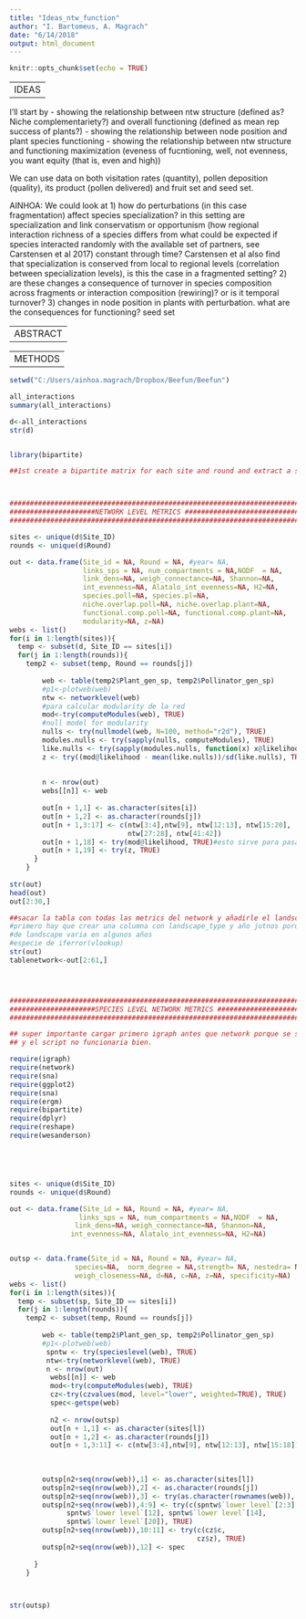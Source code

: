```yaml
---
title: "Ideas_ntw_function"
author: "I. Bartomeus, A. Magrach"
date: "6/14/2018"
output: html_document
---
```


```r
knitr::opts_chunk$set(echo = TRUE)
```

-------------------------------------
IDEAS
-------------------------------------


I'll start by 
  - showing the relationship between ntw structure (defined as? Niche complementariety?) and overall functioning (defined as mean rep success of plants?)
  - showing the relationship between node position and plant species functioning
  - showing the relationship between ntw structure and functioning maximization (eveness of fucntioning, well, not evenness, you want equity (that is, even and high))

We can use data on both visitation rates (quantity), pollen deposition (quality), its product (pollen delivered) and fruit set and seed set.

AINHOA: We could look at
1) how do perturbations (in this case fragmentation) affect species specialization? in this setting are specialization and 
link conservatism or opportunism (how regional interaction richness of a species differs from what could be expected if species interacted randomly with the available set of partners, see Carstensen et al 2017) constant through time? Carstensen et al also find that specialization is conserved from local to regional levels (correlation between specialization levels), is this the case in a fragmented setting? 
2) are these changes a consequence of turnover in species composition across fragments or interaction composition (rewiring)? or is it temporal turnover?
3) changes in node position in plants with perturbation. what are the consequences for functioning? seed set




-----------------------------------------
ABSTRACT
-----------------------------------------

-----------------------------------------
METHODS
-----------------------------------------

```r
setwd("C:/Users/ainhoa.magrach/Dropbox/Beefun/Beefun")

all_interactions
summary(all_interactions)

d<-all_interactions
str(d)


library(bipartite)

##1st create a bipartite matrix for each site and round and extract a set of metrics at the network level



#############################################################################
#####################NETWORK LEVEL METRICS ##############################
#############################################################################

sites <- unique(d$Site_ID)
rounds <- unique(d$Round)

out <- data.frame(Site_id = NA, Round = NA, #year= NA,
                  links_sps = NA, num_compartments = NA,NODF  = NA,
                  link_dens=NA, weigh_connectance=NA, Shannon=NA,
                  int_evenness=NA, Alatalo_int_evenness=NA, H2=NA, 
                  species.poll=NA, species.pl=NA, 
                  niche.overlap.poll=NA, niche.overlap.plant=NA,
                  functional.comp.poll=NA, functional.comp.plant=NA,
                  modularity=NA, z=NA)
webs <- list()
for(i in 1:length(sites)){
  temp <- subset(d, Site_ID == sites[i])
  for(j in 1:length(rounds)){
    temp2 <- subset(temp, Round == rounds[j])
      
        web <- table(temp2$Plant_gen_sp, temp2$Pollinator_gen_sp)
        #p1<-plotweb(web)
        ntw <- networklevel(web)
        #para calcular modularity de la red
        mod<-try(computeModules(web), TRUE)
        #null model for modularity
        nulls <- try(nullmodel(web, N=100, method="r2d"), TRUE)
        modules.nulls <- try(sapply(nulls, computeModules), TRUE)
        like.nulls <- try(sapply(modules.nulls, function(x) x@likelihood), TRUE)
        z <- try((mod@likelihood - mean(like.nulls))/sd(like.nulls), TRUE)
        
        
        n <- nrow(out)
        webs[[n]] <- web
        
        out[n + 1,1] <- as.character(sites[i])
        out[n + 1,2] <- as.character(rounds[j])
        out[n + 1,3:17] <- c(ntw[3:4],ntw[9], ntw[12:13], ntw[15:20],
                             ntw[27:28], ntw[41:42])
        out[n + 1,18] <- try(mod@likelihood, TRUE)#esto sirve para pasar del error cuando no se puede computar la modularidad para una red
        out[n + 1,19] <- try(z, TRUE)
      }  
    }  
  
str(out)
head(out)
out[2:30,]

##sacar la tabla con todas las metrics del network y añadirle el landscape_type
#primero hay que crear una columna con landscape_type y año jutnos porque el tipo
#de landscape varia en algunos años
#especie de iferror(vlookup)
str(out)
tablenetwork<-out[2:61,]




#############################################################################
#####################SPECIES LEVEL NETWORK METRICS ##############################
#############################################################################

## super importante cargar primero igraph antes que network porque se sobrescriben partes de las librerias
## y el script no funcionaria bien.

require(igraph)
require(network)
require(sna)
require(ggplot2)
require(sna)
require(ergm)
require(bipartite)
require(dplyr)
require(reshape)
require(wesanderson)





sites <- unique(d$Site_ID)
rounds <- unique(d$Round)

out <- data.frame(Site_id = NA, Round = NA, #year= NA,
                 links_sps = NA, num_compartments = NA,NODF  = NA,
                link_dens=NA, weigh_connectance=NA, Shannon=NA,
               int_evenness=NA, Alatalo_int_evenness=NA, H2=NA)


outsp <- data.frame(Site_id = NA, Round = NA, #year= NA,
                species=NA,  norm_degree = NA,strength= NA, nestedra= NA,weigh_betweeness  = NA, 
                weigh_closeness=NA, d=NA, c=NA, z=NA, specificity=NA)
webs <- list()
for(i in 1:length(sites)){
  temp <- subset(sp, Site_ID == sites[i])
  for(j in 1:length(rounds)){
    temp2 <- subset(temp, Round == rounds[j])
      
        web <- table(temp2$Plant_gen_sp, temp2$Pollinator_gen_sp)
        #p1<-plotweb(web)
         spntw <- try(specieslevel(web), TRUE)
         ntw<-try(networklevel(web), TRUE)
         n <- nrow(out)
          webs[[n]] <- web
          mod<-try(computeModules(web), TRUE)
          cz<-try(czvalues(mod, level="lower", weighted=TRUE), TRUE)
          spec<-getspe(web)
          
          n2 <- nrow(outsp)
          out[n + 1,1] <- as.character(sites[l])
          out[n + 1,2] <- as.character(rounds[j])
          out[n + 1,3:11] <- c(ntw[3:4],ntw[9], ntw[12:13], ntw[15:18])   
          
          
        
        outsp[n2+seq(nrow(web)),1] <- as.character(sites[l])
        outsp[n2+seq(nrow(web)),2] <- as.character(rounds[j])
        outsp[n2+seq(nrow(web)),3] <- try(as.character(rownames(web)), TRUE)
        outsp[n2+seq(nrow(web)),4:9] <- try(c(spntw$`lower level`[2:3], spntw$`lower level`[5],
              spntw$`lower level`[12], spntw$`lower level`[14],
              spntw$`lower level`[20]), TRUE)
        outsp[n2+seq(nrow(web)),10:11] <- try(c(cz$c,
                                              cz$z), TRUE)
        outsp[n2+seq(nrow(web)),12] <- spec
        
      }  
    }  
  


str(outsp)
```